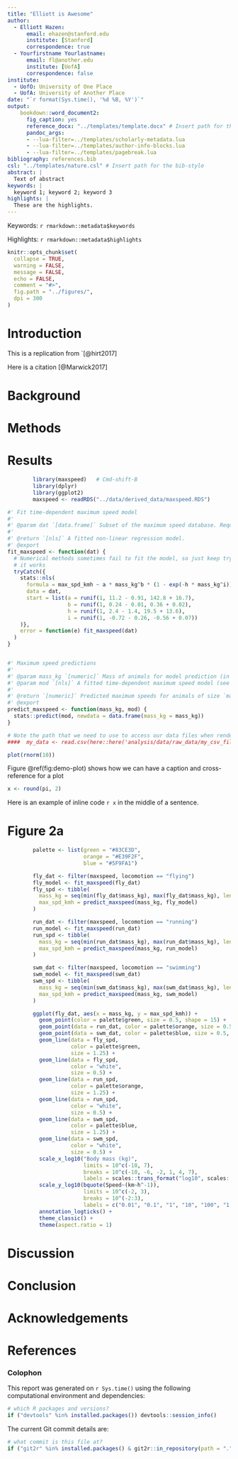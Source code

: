 ```yaml
---
title: "Elliott is Awesome"
author:
  - Elliott Hazen:
      email: ehazen@stanford.edu
      institute: [Stanford]
      correspondence: true
  - Yourfirstname Yourlastname:
      email: fl@another.edu
      institute: [UofA]
      correspondence: false
institute:
  - UofO: University of One Place
  - UofA: University of Another Place
date: "`r format(Sys.time(), '%d %B, %Y')`"
output: 
    bookdown::word_document2:
      fig_caption: yes
      reference_docx: "../templates/template.docx" # Insert path for the DOCX file
      pandoc_args:
      - --lua-filter=../templates/scholarly-metadata.lua
      - --lua-filter=../templates/author-info-blocks.lua
      - --lua-filter=../templates/pagebreak.lua
bibliography: references.bib
csl: "../templates/nature.csl" # Insert path for the bib-style
abstract: |
  Text of abstract
keywords: |
  keyword 1; keyword 2; keyword 3
highlights: |
  These are the highlights. 
---
```


<!-- This is the format for text comments that will be ignored during renderings. Do not put R code in these comments because it will not be ignored. -->

<!-- With the following code you can access and display values from the yml header above. -->

Keywords: `r rmarkdown::metadata$keywords`

Highlights: `r rmarkdown::metadata$highlights`

<!-- The following code chunk defines some general settings how code chunks should behave. -->

```r
knitr::opts_chunk$set(
  collapse = TRUE,
  warning = FALSE,
  message = FALSE,
  echo = FALSE,
  comment = "#>",
  fig.path = "../figures/",
  dpi = 300
)
```

<!-- The actual document text starts here: -->

# Introduction

This is a replication from \`[@hirt2017]

Here is a citation [@Marwick2017]

# Background

# Methods

# Results

```r
        library(maxspeed)   # Cmd-shift-B
        library(dplyr)
        library(ggplot2)
        maxspeed <- readRDS("../data/derived_data/maxspeed.RDS")
```

```r
#' Fit time-dependent maximum speed model
#'
#' @param dat `[data.frame]` Subset of the maximum speed database. Requires columns `max_spd_kmh` and `mass_kg`.
#'
#' @return `[nls]` A fitted non-linear regression model.
#' @export
fit_maxspeed <- function(dat) {
  # Numerical methods sometimes fail to fit the model, so just keep trying until
  # it works
  tryCatch({
    stats::nls(
      formula = max_spd_kmh ~ a * mass_kg^b * (1 - exp(-h * mass_kg^i)),
      data = dat,
      start = list(a = runif(1, 11.2 - 0.91, 142.8 + 16.7),
                   b = runif(1, 0.24 - 0.01, 0.36 + 0.02),
                   h = runif(1, 2.4 - 1.4, 19.5 + 13.6),
                   i = runif(1, -0.72 - 0.26, -0.56 + 0.07))
    )},
    error = function(e) fit_maxspeed(dat)
  )
}


#' Maximum speed predictions
#'
#' @param mass_kg `[numeric]` Mass of animals for model prediction (in kg)
#' @param mod `[nls]` A fitted time-dependent maximum speed model (see `fit_maxspeed()`)
#'
#' @return `[numeric]` Predicted maximum speeds for animals of size `mass_kg`
#' @export
predict_maxspeed <- function(mass_kg, mod) {
  stats::predict(mod, newdata = data.frame(mass_kg = mass_kg))
}

```

<!-- Here's some example analysis code: -->

```r
# Note the path that we need to use to access our data files when rendering this document
####  my_data <- read.csv(here::here('analysis/data/raw_data/my_csv_file.csv'))
```

```r
plot(rnorm(10))
```

Figure \@ref(fig:demo-plot) shows how we can have a caption and cross-reference for a plot

```r
x <- round(pi, 2)
```

Here is an example of inline code `r x` in the middle of a sentence.

# Figure 2a

```r
        palette <- list(green = "#83CE3D",
                        orange = "#E39F2F",
                        blue = "#5F9FA1")

        fly_dat <- filter(maxspeed, locomotion == "flying")
        fly_model <- fit_maxspeed(fly_dat)
        fly_spd <- tibble(
          mass_kg = seq(min(fly_dat$mass_kg), max(fly_dat$mass_kg), length.out = 1000),
          max_spd_kmh = predict_maxspeed(mass_kg, fly_model)
        )

        run_dat <- filter(maxspeed, locomotion == "running")
        run_model <- fit_maxspeed(run_dat)
        run_spd <- tibble(
          mass_kg = seq(min(run_dat$mass_kg), max(run_dat$mass_kg), length.out = 1000),
          max_spd_kmh = predict_maxspeed(mass_kg, run_model)
        )

        swm_dat <- filter(maxspeed, locomotion == "swimming")
        swm_model <- fit_maxspeed(swm_dat)
        swm_spd <- tibble(
          mass_kg = seq(min(swm_dat$mass_kg), max(swm_dat$mass_kg), length.out = 1000),
          max_spd_kmh = predict_maxspeed(mass_kg, swm_model)
        )

        ggplot(fly_dat, aes(x = mass_kg, y = max_spd_kmh)) +
          geom_point(color = palette$green, size = 0.5, shape = 15) +
          geom_point(data = run_dat, color = palette$orange, size = 0.5, shape = 16) +
          geom_point(data = swm_dat, color = palette$blue, size = 0.5, shape = 17) +
          geom_line(data = fly_spd, 
                    color = palette$green, 
                    size = 1.25) +
          geom_line(data = fly_spd, 
                    color = "white", 
                    size = 0.5) +
          geom_line(data = run_spd, 
                    color = palette$orange, 
                    size = 1.25) +
          geom_line(data = run_spd, 
                    color = "white", 
                    size = 0.5) +
          geom_line(data = swm_spd, 
                    color = palette$blue, 
                    size = 1.25) +
          geom_line(data = swm_spd, 
                    color = "white", 
                    size = 0.5) +
          scale_x_log10("Body mass (kg)",
                        limits = 10^c(-10, 7),
                        breaks = 10^c(-10, -6, -2, 1, 4, 7),
                        labels = scales::trans_format("log10", scales::math_format(10^.x))) +
          scale_y_log10(bquote(Speed~(km~h^-1)),
                        limits = 10^c(-2, 3),
                        breaks = 10^(-2:3),
                        labels = c("0.01", "0.1", "1", "10", "100", "1,000")) +
          annotation_logticks() +
          theme_classic() +
          theme(aspect.ratio = 1)
```

# Discussion

# Conclusion

# Acknowledgements

<!-- The following line inserts a page break  -->

\newpage

# References

<!-- The following line ensures the references appear here for the MS Word or HTML output files, rather than right at the end of the document (this will not work for PDF files):  -->

::: {#refs}
:::

\newpage

### Colophon

This report was generated on `r Sys.time()` using the following computational environment and dependencies:

```r
# which R packages and versions?
if ("devtools" %in% installed.packages()) devtools::session_info()
```

The current Git commit details are:

```r
# what commit is this file at? 
if ("git2r" %in% installed.packages() & git2r::in_repository(path = ".")) git2r::repository(here::here())  
```

